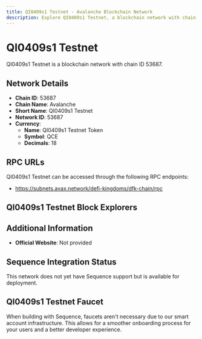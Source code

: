 ```yaml
--- 
title: QI0409s1 Testnet - Avalanche Blockchain Network
description: Explore QI0409s1 Testnet, a blockchain network with chain ID 53687. Learn about its native currency, QI0409s1 Testnet Token, and how to interact with the network.
---
```


# QI0409s1 Testnet

QI0409s1 Testnet is a blockchain network with chain ID 53687.

## Network Details

- **Chain ID**: 53687
- **Chain Name**: Avalanche
- **Short Name**: QI0409s1 Testnet
- **Network ID**: 53687
- **Currency**: 
  - **Name**: QI0409s1 Testnet Token
  - **Symbol**: QCE
  - **Decimals**: 18

## RPC URLs

QI0409s1 Testnet can be accessed through the following RPC endpoints:

- https://subnets.avax.network/defi-kingdoms/dfk-chain/rpc

## QI0409s1 Testnet Block Explorers



## Additional Information

- **Official Website**: Not provided

## Sequence Integration Status

This network does not yet have Sequence support but is available for deployment.

## QI0409s1 Testnet Faucet

When building with Sequence, faucets aren't necessary due to our smart account infrastructure. This allows for a smoother onboarding process for your users and a better developer experience.
